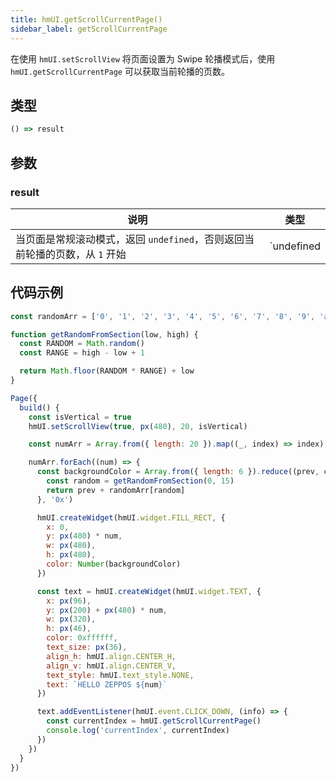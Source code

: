 ```yaml
---
title: hmUI.getScrollCurrentPage()
sidebar_label: getScrollCurrentPage
---
```


在使用 `hmUI.setScrollView` 将页面设置为 Swipe 轮播模式后，使用 `hmUI.getScrollCurrentPage` 可以获取当前轮播的页数。

## 类型

```ts
() => result
```

## 参数

### result

| 说明                                                     | 类型                    |
| -------------------------------------------------------- | ----------------------- |
| 当页面是常规滚动模式，返回 `undefined`，否则返回当前轮播的页数，从 `1` 开始 | `undefined | number` |

## 代码示例

```js
const randomArr = ['0', '1', '2', '3', '4', '5', '6', '7', '8', '9', 'a', 'b', 'c', 'd', 'e', 'f']

function getRandomFromSection(low, high) {
  const RANDOM = Math.random()
  const RANGE = high - low + 1

  return Math.floor(RANDOM * RANGE) + low
}

Page({
  build() {
    const isVertical = true
    hmUI.setScrollView(true, px(480), 20, isVertical)

    const numArr = Array.from({ length: 20 }).map((_, index) => index)

    numArr.forEach((num) => {
      const backgroundColor = Array.from({ length: 6 }).reduce((prev, curr) => {
        const random = getRandomFromSection(0, 15)
        return prev + randomArr[random]
      }, '0x')

      hmUI.createWidget(hmUI.widget.FILL_RECT, {
        x: 0,
        y: px(480) * num,
        w: px(480),
        h: px(480),
        color: Number(backgroundColor)
      })

      const text = hmUI.createWidget(hmUI.widget.TEXT, {
        x: px(96),
        y: px(200) + px(480) * num,
        w: px(320),
        h: px(46),
        color: 0xffffff,
        text_size: px(36),
        align_h: hmUI.align.CENTER_H,
        align_v: hmUI.align.CENTER_V,
        text_style: hmUI.text_style.NONE,
        text: `HELLO ZEPPOS ${num}`
      })

      text.addEventListener(hmUI.event.CLICK_DOWN, (info) => {
        const currentIndex = hmUI.getScrollCurrentPage()
        console.log('currentIndex', currentIndex)
      })
    })
  }
})
```
